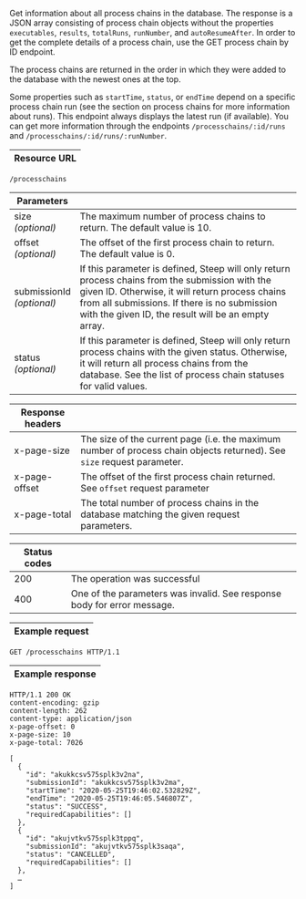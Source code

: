 
Get information about all process chains in the database. The response is a JSON
array consisting of <ScrollLink href="#process-chains">process chain objects</ScrollLink>
without the properties `executables`, `results`, `totalRuns`, `runNumber`, and
`autoResumeAfter`. In order to get the complete details of a process chain, use
the <ScrollLink href="#get-process-chain-by-id">GET process chain by ID endpoint</ScrollLink>.

The process chains are returned in the order in which they were added to the
database with the newest ones at the top.

Some properties such as `startTime`, `status`, or `endTime` depend on a specific
process chain run (see the section on <ScrollLink href="#process-chains">process chains</ScrollLink>
for more information about runs). This endpoint always displays the latest run
(if available). You can get more information through
the endpoints <ScrollLink href="#get-process-chain-runs">`/processchains/:id/runs`</ScrollLink>
and <ScrollLink href="#get-process-chain-run-by-run-number">`/processchains/:id/runs/:runNumber`</ScrollLink>.

| Resource URL |
| ------------ |

```http
/processchains
```

| Parameters              |                              |
| ----------------------- | ---------------------------- |
| size<br/>*(optional)*   | The maximum number of process chains to return. The default value is 10.  |
| offset<br/>*(optional)* | The offset of the first process chain to return. The default value is 0. |
| submissionId<br/>*(optional)* | If this parameter is defined, Steep will only return process chains from the submission with the given ID. Otherwise, it will return process chains from all submissions. If there is no submission with the given ID, the result will be an empty array. |
| status<br/>*(optional)* | If this parameter is defined, Steep will only return process chains with the given status. Otherwise, it will return all process chains from the database. See the list of <ScrollLink href="#process-chain-status">process chain statuses</ScrollLink> for valid values. |

| Response headers |                                                                |
| ---------------- | -------------------------------------------------------------- |
| x-page-size      | The size of the current page (i.e. the maximum number of process chain objects returned). See `size` request parameter. |
| x-page-offset    | The offset of the first process chain returned. See `offset` request parameter |
| x-page-total     | The total number of process chains in the database matching the given request parameters. |

| Status codes |                                                                |
| ------------ | -------------------------------------------------------------- |
| 200          | The operation was successful                                   |
| 400          | One of the parameters was invalid. See response body for error message. |

| Example request |
| --------------- |

```http
GET /processchains HTTP/1.1
```

| Example response |
| ---------------- |

```http
HTTP/1.1 200 OK
content-encoding: gzip
content-length: 262
content-type: application/json
x-page-offset: 0
x-page-size: 10
x-page-total: 7026

[
  {
    "id": "akukkcsv575splk3v2na",
    "submissionId": "akukkcsv575splk3v2ma",
    "startTime": "2020-05-25T19:46:02.532829Z",
    "endTime": "2020-05-25T19:46:05.546807Z",
    "status": "SUCCESS",
    "requiredCapabilities": []
  },
  {
    "id": "akujvtkv575splk3tppq",
    "submissionId": "akujvtkv575splk3saqa",
    "status": "CANCELLED",
    "requiredCapabilities": []
  },
  …
]
```
